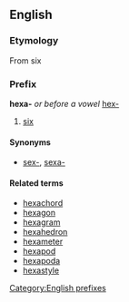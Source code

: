 ==English==
===Etymology===
{{etystub}}
From {{Gr.}} [[]] six

===Prefix===
[[Category:English prefixes]]
'''hexa-''' ''or before a vowel'' [[hex-]]

#[[six]]

====Synonyms====
*[[sex-]], [[sexa-]]

====Related terms====
*[[hexachord]]
*[[hexagon]]
*[[hexagram]]
*[[hexahedron]]
*[[hexameter]]
*[[hexapod]]
*[[hexapoda]]
*[[hexastyle]]